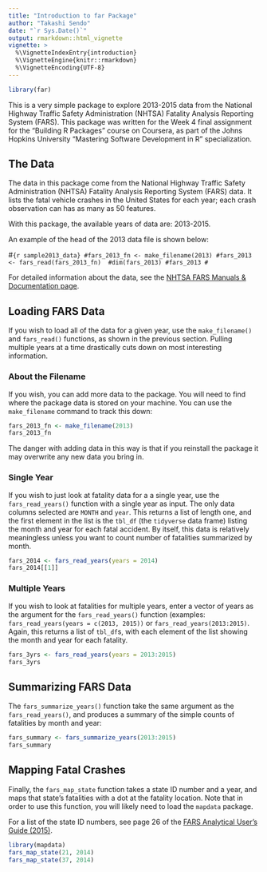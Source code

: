 ```yaml
---
title: "Introduction to far Package"
author: "Takashi Sendo"
date: "`r Sys.Date()`"
output: rmarkdown::html_vignette
vignette: >
  %\VignetteIndexEntry{introduction}
  %\VignetteEngine{knitr::rmarkdown}
  %\VignetteEncoding{UTF-8}
---
```


```r
library(far)
```

This is a very simple package to explore 2013-2015 data from the National Highway Traffic Safety Administration (NHTSA) Fatality Analysis Reporting System (FARS).  This package was written for the Week 4 final assignment for the "Building R Packages" course on Coursera, as part of the Johns Hopkins University "Mastering Software Development in R" specialization.

## The Data

The data in this package come from the National Highway Traffic Safety Administration (NHTSA) Fatality Analysis Reporting System (FARS) data.  It lists the fatal vehicle crashes in the United States for each year; each crash observation can has as many as 50 features.

With this package, the available years of data are: 2013-2015.  

An example of the head of the 2013 data file is shown below:

#```{r sample2013_data}
#fars_2013_fn <- make_filename(2013)
#fars_2013 <- fars_read(fars_2013_fn) 
#dim(fars_2013)
#fars_2013
#```

For detailed information about the data, see the [NHTSA FARS Manuals & Documentation page](https://crashstats.nhtsa.dot.gov/#/DocumentTypeList/4). 

## Loading FARS Data

If you wish to load all of the data for a given year, use the `make_filename()` and `fars_read()` functions, as shown in the previous section.  Pulling multiple years at a time drastically cuts down on most interesting information.

### About the Filename

If you wish, you can add more data to the package.  You will need to find where the package data is stored on your machine.  You can use the `make_filename` command to track this down:

```r
fars_2013_fn <- make_filename(2013)
fars_2013_fn
```

The danger with adding data in this way is that if you reinstall the package it may overwrite any new data you bring in.

### Single Year

If you wish to just look at fatality data for a a single year, use the `fars_read_years()` function with a single year as input. The only data columns selected are `MONTH` and `year`.  This returns a list of length one, and the first element in the list is the `tbl_df` (the `tidyverse` data frame) listing the month and year for each fatal accident.  By itself, this data is relatively meaningless unless you want to count number of fatalities summarized by month.

```r
fars_2014 <- fars_read_years(years = 2014)
fars_2014[[1]]
```

### Multiple Years

If you wish to look at fatalities for multiple years, enter a vector of years as the argument for the `fars_read_years()` function (examples: `fars_read_years(years = c(2013, 2015))` or `fars_read_years(2013:2015)`.  Again, this returns a list of `tbl_df`s,  with each element of the list showing the month and year for each fatality. 

```r
fars_3yrs <- fars_read_years(years = 2013:2015)
fars_3yrs
```

## Summarizing FARS Data

The `fars_summarize_years()` function take the same argument as the `fars_read_years()`, and produces a summary of the simple counts of fatalities by month and year: 

```r
fars_summary <- fars_summarize_years(2013:2015)
fars_summary
```


## Mapping Fatal Crashes

Finally, the `fars_map_state` function takes a state ID number and a year, and maps that state's fatalities with a dot at the fatality location.  Note that in order to use this function, you will likely need to load the `mapdata` package.  

For a list of the state ID numbers, see page 26 of the [FARS Analytical User's Guide (2015)](https://crashstats.nhtsa.dot.gov/Api/Public/ViewPublication/812315#27). 

```r
library(mapdata)
fars_map_state(21, 2014)
fars_map_state(37, 2014)
```

